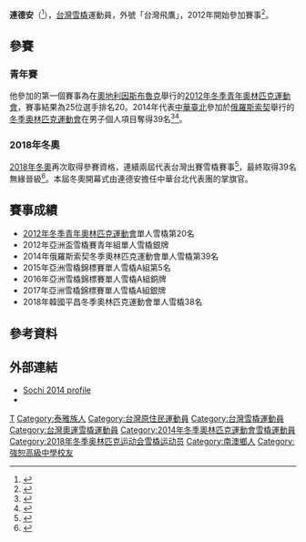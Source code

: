 {{Infobox sportsperson
| name           = 連德安
| romaji         = Lien Te-an
| image          = 2018-11-21 Te-An Lien by Sandro Halank.jpg
| image_size     =
| caption        =
| birth_date     = {{birth date and age|1994|10|29|df=y}}
| birth_place    = [[中華民國|中華民國]][[宜蘭縣|宜蘭縣]][[南澳鄉|南澳鄉]]
| education = [[臺北市立金華國民中學|臺北市立金華國民中學]]<br />[[臺北市私立強恕高級中學|臺北市私立強恕高級中學]]<ref>{{Cite web |url=https://www.setn.com/m/ampnews.aspx?NewsID=329290 |title=籃球名校出生　「雪橇王子」連德安曾有籃球夢 |access-date=2021-08-07 |archive-date=2021-08-07 |archive-url=https://web.archive.org/web/20210807090706/https://www.setn.com/m/ampnews.aspx?NewsID=329290 |dead-url=no }}</ref><br />[[臺北市立大學|臺北市立大學]]休閒運動管理學系
| headercolor    = lightsteelblue
| show-medals    = n
| medaltemplates =
{{MedalSport|[[雪橇运动|雪橇]]}}
{{MedalCountry|{{TPE}}}}
|民族=泰雅族}}

'''連德安'''（{{bd|1994年|10月29日||||}}<ref>{{Cite web |url=http://www.olympic.org/news/yog-luger-on-the-road-to-sochi-2014/214377 |title=TE-AN LIEN  PLAYER PROFILE Eurosport |access-date=2015-11-14 |archive-date=2015-12-10 |archive-url=https://web.archive.org/web/20151210223738/http://www.olympic.org/news/yog-luger-on-the-road-to-sochi-2014/214377 |dead-url=no }}</ref>），[[台灣|台灣]][[雪橇运动|雪橇]]運動員，外號「台灣飛鷹」，2012年開始參加賽事<ref>{{Cite web |url=http://www.olympic.org/news/yog-luger-on-the-road-to-sochi-2014/214377 |title=YOG luger on the road to Sochi 2014 |access-date=2015-11-14 |archive-date=2015-12-10 |archive-url=https://web.archive.org/web/20151210223738/http://www.olympic.org/news/yog-luger-on-the-road-to-sochi-2014/214377 |dead-url=no }}</ref>。

== 參賽 ==
=== 青年賽 ===
他參加的第一個賽事為在[[奧地利|奧地利]][[因斯布魯克|因斯布魯克]]舉行的[[2012年冬季青年奧林匹克運動會|2012年冬季青年奧林匹克運動會]]，賽事結果為25位選手排名20。2014年代表[[中華臺北|中華臺北]]參加於[[俄羅斯|俄羅斯]][[索契|索契]]舉行的[[2014年冬季奧林匹克運動會|冬季奧林匹克運動會]]在男子個人項目奪得39名<ref>{{cite web |url=http://www.ocasia.org/News/IndexNewsRM.aspx?WKegervtea069mHG6wapBg== |title=Chinese Taipei NOC to break new ground in Sochi |last1= |first1= |last2= |first2= |date=29 January 2014 |website=http://www.ocasia.org/ |publisher=[[亚洲奥林匹克理事会|亚洲奥林匹克理事会]] |accessdate=29 January 2014 |archive-url=https://web.archive.org/web/20140224011953/http://www.ocasia.org/News/IndexNewsRM.aspx?WKegervtea069mHG6wapBg== |archive-date=2014-02-24 |dead-url=yes }}</ref><ref name="a">{{cite news |url=http://world.chinanews.com/tw/2014/01-29/5795705.shtml |script-title=zh:中华台北队将出征俄国索契冬奥会包括3名选手 |trans_title=Chinese Taipei Olympic Winter Games in Sochi Russian expedition team included three players |language=zh |last1=Du |first1=Jing |last2= |first2= |date=29 January 2014 |newspaper=World China News |publisher= |accessdate=29 January 2014 |archive-url=https://web.archive.org/web/20140218235129/http://world.chinanews.com/tw/2014/01-29/5795705.shtml |archive-date=2014-02-18 |dead-url=yes }}</ref>。
=== 2018年冬奧 ===
[[2018年冬季奧林匹克運動會|2018年冬奧]]再次取得參賽資格，連續兩屆代表台灣出賽雪橇賽事<ref>{{cite news|last=Hamacher|first=Fabian|date=11 January 2018|title=No ice, no problem for Taiwan luger Lien|url=https://www.reuters.com/article/us-olympics-2018-luge-taiwan/no-ice-no-problem-for-taiwan-luger-lien-idUSKBN1F01OZ|work=[[路透社|路透社]]|location=London, United Kingdom|access-date=11 January 2018|archive-date=2020-11-09|archive-url=https://web.archive.org/web/20201109041321/https://www.reuters.com/article/us-olympics-2018-luge-taiwan/no-ice-no-problem-for-taiwan-luger-lien-idUSKBN1F01OZ|dead-url=no}}</ref>，最終取得39名無緣晉級<ref>{{cite news|last=Hamacher|first=Fabian|date=2018-02-13|title=連德安手套「藏愛」 將暫別雪橇|url=http://sports.ltn.com.tw/news/paper/1177000|work=[[自由時報|自由時報]]|accessdate=2018-10-17|archive-date=2021-01-17|archive-url=https://web.archive.org/web/20210117090113/https://sports.ltn.com.tw/news/paper/1177000|dead-url=no}}</ref>。本屆冬奧開幕式由連德安擔任中華台北代表團的掌旗官。

==賽事成績==
*[[2012年冬季青年奧林匹克運動會|2012年冬季青年奧林匹克運動會]]單人雪橇第20名
*2012年亞洲盃雪橇賽青年組單人雪橇銀牌
*2014年俄羅斯索契冬季奧林匹克運動會單人雪橇第39名
*2015年亞洲雪橇錦標賽單人雪橇A組第5名
*2016年亞洲雪橇錦標賽單人雪橇A組銅牌
*2017年亞洲雪橇錦標賽單人雪橇A組銀牌
*2018年韓國平昌冬季奧林匹克運動會單人雪橇38名

==參考資料==
{{reflist}}

==外部連結==
*[http://www.sochi2014.com/en/athlete-te-an-lien Sochi 2014 profile] {{Wayback|url=http://www.sochi2014.com/en/athlete-te-an-lien |date=20140719172711 }}
*{{Sports links}}

{{start box}}
{{succession box
| before = [[宋青陽|宋青陽]]
| title = {{TPE}}[[奧林匹克運動會中華台北代表團掌旗官列表|掌旗官]]
| years = [[2018年冬季奧林匹克運動會|2018 平昌]]
| after = [[何秉睿|何秉睿]]和[[黃郁婷|黃郁婷]]
}}
{{s-end}}

{{DEFAULTSORT:Lien Te-An}}
[[Category:連姓|T]]
[[Category:泰雅族人|Category:泰雅族人]]
[[Category:台灣原住民運動員|Category:台灣原住民運動員]]
[[Category:台灣雪橇運動員|Category:台灣雪橇運動員]]
[[Category:台灣奧運雪橇運動員|Category:台灣奧運雪橇運動員]]
[[Category:2014年冬季奧林匹克運動會雪橇運動員|Category:2014年冬季奧林匹克運動會雪橇運動員]]
[[Category:2018年冬季奥林匹克运动会雪橇运动员|Category:2018年冬季奥林匹克运动会雪橇运动员]]
[[Category:南澳鄉人|Category:南澳鄉人]]
[[Category:強恕高級中學校友|Category:強恕高級中學校友]]